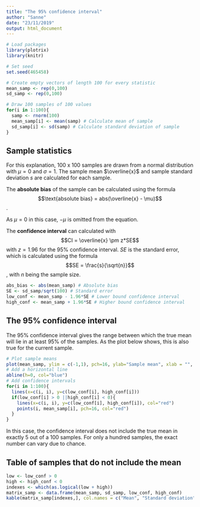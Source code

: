 ```yaml
---
title: "The 95% confidence interval"
author: "Sanne"
date: "23/11/2019"
output: html_document
---
```


```r
# Load packages
library(plotrix)
library(knitr)

# Set seed
set.seed(465458)

# Create empty vectors of length 100 for every statistic
mean_samp <- rep(0,100)
sd_samp <- rep(0,100)
```

```r
# Draw 100 samples of 100 values
for(i in 1:100){
  samp <- rnorm(100)
  mean_samp[i] <- mean(samp) # Calculate mean of sample
  sd_samp[i] <- sd(samp) # Calculate standard deviation of sample
}
```

## Sample statistics

For this explanation, 100 x 100 samples are drawn from a normal distribution with $\mu = 0$ and $\sigma = 1$. The sample mean $\overline{x}$ and sample standard deviation $s$ are calculated for each sample. 

The **absolute bias** of the sample can be calculated using the formula $$\text{absolute bias} = abs(\overline{x} - \mu)$$.

As $\mu = 0$ in this case, $- \mu$ is omitted from the equation.

The **confidence interval** can calculated with $$CI = \overline{x} \pm z*SE$$ with $z = 1.96$ for the 95% confidence interval. $SE$ is the standard error, which is calculated using the formula 
$$SE = \frac{s}{\sqrt{n}}$$, with $n$ being the sample size.


```r
abs_bias <- abs(mean_samp) # Absolute bias
SE <- sd_samp/sqrt(100) # Standard error
low_conf <- mean_samp - 1.96*SE # Lower bound confidence interval
high_conf <- mean_samp + 1.96*SE # Higher bound confidence interval
```

## The 95% confidence interval

The 95% confidence interval gives the range between which the true mean will lie in at least 95% of the samples. As the plot below shows, this is also true for the current sample.

```r
# Plot sample means
plot(mean_samp, ylim = c(-1,1), pch=16, ylab="Sample mean", xlab = "", xaxt = "n")
# Add a horizontal line 
abline(h=0, col="blue")
# Add confidence intervals
for(i in 1:100){
  lines(x=c(i, i), y=c(low_conf[i], high_conf[i]))
  if(low_conf[i] > 0 ||high_conf[i] < 0){
    lines(x=c(i, i), y=c(low_conf[i], high_conf[i]), col="red")
    points(i, mean_samp[i], pch=16, col="red")
  }
}
```

In this case, the confidence interval does not include the true mean in exactly 5 out of a 100 samples. For only a hundred samples, the exact number can vary due to chance. 

## Table of samples that do not include the mean
```r
low <- low_conf > 0 
high <- high_conf < 0
indexes <- which(as.logical(low + high))
matrix_samp <- data.frame(mean_samp, sd_samp, low_conf, high_conf)
kable(matrix_samp[indexes,], col.names = c("Mean", "Standard deviation", "95% CI Lower", "95% CI Upper"))
```

